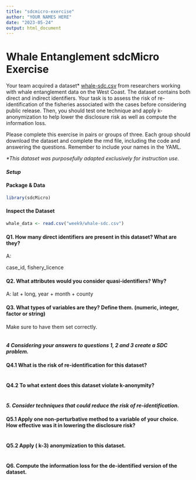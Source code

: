 ```yaml
---
title: "sdcmicro-exercise"
author: "YOUR NAMES HERE"
date: "2023-05-24"
output: html_document
---
```


# Whale Entanglement sdcMicro Exercise

Your team acquired a dataset\* [whale-sdc.csv](whale-sdc.csv) from researchers working with whale entanglement data on the West Coast. The dataset contains both direct and indirect identifiers. Your task is to assess the risk of re-identification of the fisheries associated with the cases before considering public release. Then, you should test one technique and apply k-anonymization to help lower the disclosure risk as well as compute the information loss.

Please complete this exercise in pairs or groups of three. Each group should download the dataset and complete the rmd file, including the code and answering the questions. Remember to include your names in the YAML.

*\*This dataset was purposefully adapted exclusively for instruction use.*

#### *Setup*

#### Package & Data

```r
library(sdcMicro)
```

#### Inspect the Dataset

```r
whale_data <- read.csv("week9/whale-sdc.csv")
```

#### Q1. How many direct identifiers are present in this dataset? What are they?

A:

case_id, fishery_licence



#### **Q2. What attributes would you consider quasi-identifiers? Why?**

A:
 lat + long, year + month + county

#### **Q3. What types of variables are they? Define them. (numeric, integer, factor or string)**

Make sure to have them set correctly.

```r

```

#### ***4 Considering your answers to questions 1, 2 and 3 create a SDC problem.***

#### **Q4.1 What is the risk of re-identification for this dataset?**

```r

```

#### Q4.2 To what extent does this dataset violate k-anonymity?

```r

```

#### *5. Consider techniques that could reduce the risk of re-identification.*

#### Q5.1 Apply one non-perturbative method to a variable of your choice. How effective was it in lowering the disclosure risk?

```r

```

#### Q5.2 Apply ( k-3) anonymization to this dataset.

```r

```

#### Q6. Compute the information loss for the de-identified version of the dataset. 

```r

```
